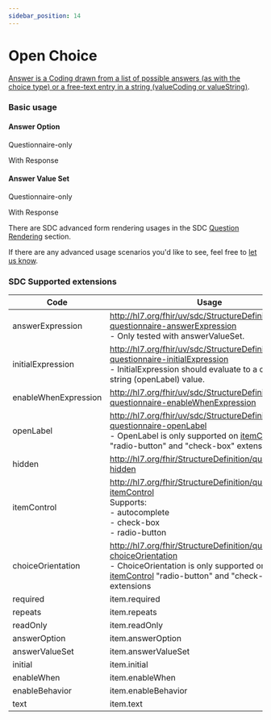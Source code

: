 ```yaml
---
sidebar_position: 14
---
```



# Open Choice

[Answer is a Coding drawn from a list of possible answers (as with the choice type) or a free-text entry in a string (valueCoding or valueString)](https://hl7.org/fhir/r4/codesystem-item-type.html#item-type-open-choice).

### Basic usage

#### Answer Option

Questionnaire-only

<IframeContainer
  storyId="component-itemtype-openchoice--open-choice-answer-option-basic"
  initialHeight={252}
/>

With Response

<IframeContainer
  storyId="component-itemtype-openchoice--open-choice-answer-option-basic-response"
  initialHeight={252}
/>

#### Answer Value Set

Questionnaire-only

<IframeContainer
  storyId="component-itemtype-openchoice--open-choice-answer-value-set-basic"
  initialHeight={456}
/>

With Response

<IframeContainer
  storyId="component-itemtype-openchoice--open-choice-answer-value-set-basic-response"
  initialHeight={456}
/>

There are SDC advanced form rendering usages in the SDC [Question Rendering](/docs/sdc/advanced/question) section.

If there are any advanced usage scenarios you'd like to see, feel free to [let us know](https://github.com/aehrc/smart-forms/issues/new).

### SDC Supported extensions

| Code                 | Usage                                                                                                                                                                                                                                                    |
| -------------------- | -------------------------------------------------------------------------------------------------------------------------------------------------------------------------------------------------------------------------------------------------------- |
| answerExpression     | http://hl7.org/fhir/uv/sdc/StructureDefinition/sdc-questionnaire-answerExpression<br/>- Only tested with answerValueSet.                                                                                                                                 |
| initialExpression    | http://hl7.org/fhir/uv/sdc/StructureDefinition/sdc-questionnaire-initialExpression<br/>- InitialExpression should evaluate to a coding or string (openLabel) value.                                                                                      |
| enableWhenExpression | http://hl7.org/fhir/uv/sdc/StructureDefinition/sdc-questionnaire-enableWhenExpression                                                                                                                                                                    |
| openLabel            | http://hl7.org/fhir/uv/sdc/StructureDefinition/sdc-questionnaire-openLabel<br/>- OpenLabel is only supported on [itemControl](https://hl7.org/fhir/extensions/CodeSystem-questionnaire-item-control.html) "radio-button" and "check-box" extensions      |
| hidden               | http://hl7.org/fhir/StructureDefinition/questionnaire-hidden                                                                                                                                                                                             |
| itemControl          | http://hl7.org/fhir/StructureDefinition/questionnaire-itemControl<br/>Supports:<br/>- autocomplete<br/>- check-box<br/>- radio-button                                                                                                                    |
| choiceOrientation    | http://hl7.org/fhir/StructureDefinition/questionnaire-choiceOrientation<br/>- ChoiceOrientation is only supported on [itemControl](https://hl7.org/fhir/extensions/CodeSystem-questionnaire-item-control.html) "radio-button" and "check-box" extensions |
| required             | item.required                                                                                                                                                                                                                                            |
| repeats              | item.repeats                                                                                                                                                                                                                                             |
| readOnly             | item.readOnly                                                                                                                                                                                                                                            |
| answerOption         | item.answerOption                                                                                                                                                                                                                                        |
| answerValueSet       | item.answerValueSet                                                                                                                                                                                                                                      |
| initial              | item.initial                                                                                                                                                                                                                                             |
| enableWhen           | item.enableWhen                                                                                                                                                                                                                                          |
| enableBehavior       | item.enableBehavior                                                                                                                                                                                                                                      |
| text                 | item.text                                                                                                                                                                                                                                                |
